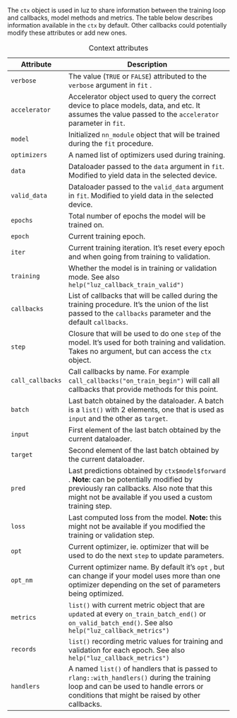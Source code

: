 The `ctx` object is used in luz to share information between the training loop and callbacks, model methods and metrics. The table below describes information available in the `ctx` by default. Other callbacks could potentially modify these attributes or add new ones.

+------------------+------------------------------------------------------------------------------------------------------------------------------------------------------------------------------------------------------+
| Attribute        | Description                                                                                                                                                                                          |
+==================+======================================================================================================================================================================================================+
| `verbose`        | The value (`TRUE` or `FALSE`) attributed to the `verbose` argument in `fit` .                                                                                                                        |
+------------------+------------------------------------------------------------------------------------------------------------------------------------------------------------------------------------------------------+
| `accelerator`    | Accelerator object used to query the correct device to place models, data, and etc. It assumes the value passed to the `accelerator` parameter in `fit`.                                             |
+------------------+------------------------------------------------------------------------------------------------------------------------------------------------------------------------------------------------------+
| `model`          | Initialized `nn_module` object that will be trained during the `fit` procedure.                                                                                                                      |
+------------------+------------------------------------------------------------------------------------------------------------------------------------------------------------------------------------------------------+
| `optimizers`     | A named list of optimizers used during training.                                                                                                                                                     |
+------------------+------------------------------------------------------------------------------------------------------------------------------------------------------------------------------------------------------+
| `data`           | Dataloader passed to the `data` argument in `fit`. Modified to yield data in the selected device.                                                                                                    |
+------------------+------------------------------------------------------------------------------------------------------------------------------------------------------------------------------------------------------+
| `valid_data`     | Dataloader passed to the `valid_data` argument in `fit`. Modified to yield data in the selected device.                                                                                              |
+------------------+------------------------------------------------------------------------------------------------------------------------------------------------------------------------------------------------------+
| `epochs`         | Total number of epochs the model will be trained on.                                                                                                                                                 |
+------------------+------------------------------------------------------------------------------------------------------------------------------------------------------------------------------------------------------+
| `epoch`          | Current training epoch.                                                                                                                                                                              |
+------------------+------------------------------------------------------------------------------------------------------------------------------------------------------------------------------------------------------+
| `iter`           | Current training iteration. It's reset every epoch and when going from training to validation.                                                                                                       |
+------------------+------------------------------------------------------------------------------------------------------------------------------------------------------------------------------------------------------+
| `training`       | Whether the model is in training or validation mode. See also `help("luz_callback_train_valid")`                                                                                                     |
+------------------+------------------------------------------------------------------------------------------------------------------------------------------------------------------------------------------------------+
| `callbacks`      | List of callbacks that will be called during the training procedure. It's the union of the list passed to the `callbacks` parameter and the default `callbacks`.                                     |
+------------------+------------------------------------------------------------------------------------------------------------------------------------------------------------------------------------------------------+
| `step`           | Closure that will be used to do one `step` of the model. It's used for both training and validation. Takes no argument, but can access the `ctx` object.                                             |
+------------------+------------------------------------------------------------------------------------------------------------------------------------------------------------------------------------------------------+
| `call_callbacks` | Call callbacks by name. For example `call_callbacks("on_train_begin")` will call all callbacks that provide methods for this point.                                                                  |
+------------------+------------------------------------------------------------------------------------------------------------------------------------------------------------------------------------------------------+
| `batch`          | Last batch obtained by the dataloader. A batch is a `list()` with 2 elements, one that is used as `input` and the other as `target`.                                                                 |
+------------------+------------------------------------------------------------------------------------------------------------------------------------------------------------------------------------------------------+
| `input`          | First element of the last batch obtained by the current dataloader.                                                                                                                                  |
+------------------+------------------------------------------------------------------------------------------------------------------------------------------------------------------------------------------------------+
| `target`         | Second element of the last batch obtained by the current dataloader.                                                                                                                                 |
+------------------+------------------------------------------------------------------------------------------------------------------------------------------------------------------------------------------------------+
| `pred`           | Last predictions obtained by `ctx$model$forward` . **Note:** can be potentially modified by previously ran callbacks. Also note that this might not be available if you used a custom training step. |
+------------------+------------------------------------------------------------------------------------------------------------------------------------------------------------------------------------------------------+
| `loss`           | Last computed loss from the model. **Note:** this might not be available if you modified the training or validation step.                                                                            |
+------------------+------------------------------------------------------------------------------------------------------------------------------------------------------------------------------------------------------+
| `opt`            | Current optimizer, ie. optimizer that will be used to do the next `step` to update parameters.                                                                                                       |
+------------------+------------------------------------------------------------------------------------------------------------------------------------------------------------------------------------------------------+
| `opt_nm`         | Current optimizer name. By default it's `opt` , but can change if your model uses more than one optimizer depending on the set of parameters being optimized.                                        |
+------------------+------------------------------------------------------------------------------------------------------------------------------------------------------------------------------------------------------+
| `metrics`        | `list()` with current metric object that are `update`d at every `on_train_batch_end()` or `on_valid_batch_end()`. See also `help("luz_callback_metrics")`                                            |
+------------------+------------------------------------------------------------------------------------------------------------------------------------------------------------------------------------------------------+
| `records`        | `list()` recording metric values for training and validation for each epoch. See also `help("luz_callback_metrics")`                                                                                 |
+------------------+------------------------------------------------------------------------------------------------------------------------------------------------------------------------------------------------------+
| `handlers`       | A named `list()` of handlers that is passed to `rlang::with_handlers()` during the training loop and can be used to handle errors or conditions that might be raised by other callbacks.             |
+------------------+------------------------------------------------------------------------------------------------------------------------------------------------------------------------------------------------------+

: Context attributes
